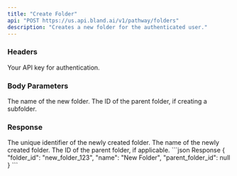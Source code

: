 ```yaml
---
title: "Create Folder"
api: "POST https://us.api.bland.ai/v1/pathway/folders"
description: "Creates a new folder for the authenticated user."
---
```


### Headers

<ParamField header="authorization" type="string" required>
  Your API key for authentication.
</ParamField>

### Body Parameters

<ParamField body="name" type="string" required>
  The name of the new folder.
</ParamField>

<ParamField body="parent_folder_id" type="string">
  The ID of the parent folder, if creating a subfolder.
</ParamField>

### Response

<ResponseField name="folder_id" type="string">
  The unique identifier of the newly created folder.
</ResponseField>

<ResponseField name="name" type="string">
  The name of the newly created folder.
</ResponseField>

<ResponseField name="parent_folder_id" type="string">
  The ID of the parent folder, if applicable.
</ResponseField>

<ResponseExample>
```json Response
{
  "folder_id": "new_folder_123",
  "name": "New Folder",
  "parent_folder_id": null
}
```
</ResponseExample>